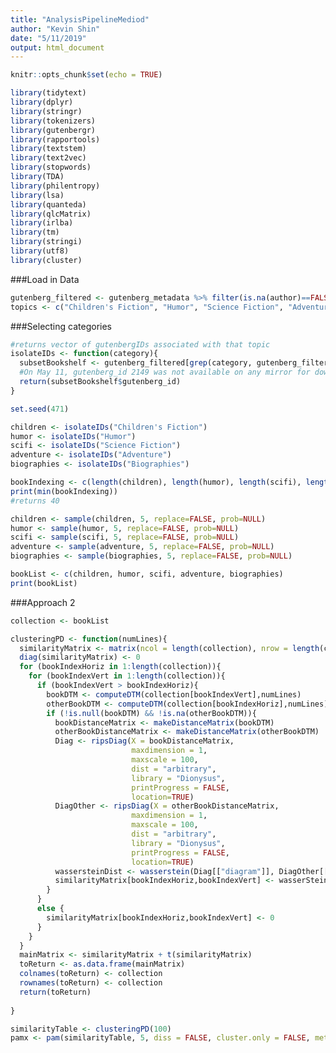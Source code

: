 ```yaml
---
title: "AnalysisPipelineMediod"
author: "Kevin Shin"
date: "5/11/2019"
output: html_document
---
```


```r
knitr::opts_chunk$set(echo = TRUE)
```

```r
library(tidytext)
library(dplyr)
library(stringr)
library(tokenizers)
library(gutenbergr)
library(rapportools)
library(textstem)
library(text2vec)
library(stopwords)
library(TDA)
library(philentropy)
library(lsa)
library(quanteda)
library(qlcMatrix)
library(irlba)
library(tm)
library(stringi)
library(utf8)
library(cluster)
```

###Load in Data
```r
gutenberg_filtered <- gutenberg_metadata %>% filter(is.na(author)==FALSE) %>% filter(is.na(title)==FALSE) %>% filter(has_text == TRUE) %>%  filter(rights == "Public domain in the USA.") %>% filter(language == "en")
topics <- c("Children's Fiction", "Humor", "Science Fiction", "Adventure", "Biographies")
```

###Selecting categories
```r
#returns vector of gutenbergIDs associated with that topic
isolateIDs <- function(category){
  subsetBookshelf <- gutenberg_filtered[grep(category, gutenberg_filtered$gutenberg_bookshelf),]
  #On May 11, gutenberg_id 2149 was not available on any mirror for download on gutenbergr
  return(subsetBookshelf$gutenberg_id)
}
```

```r
set.seed(471)

children <- isolateIDs("Children's Fiction")
humor <- isolateIDs("Humor")
scifi <- isolateIDs("Science Fiction")
adventure <- isolateIDs("Adventure")
biographies <- isolateIDs("Biographies")

bookIndexing <- c(length(children), length(humor), length(scifi), length(adventure), length(biographies))
print(min(bookIndexing))
#returns 40

children <- sample(children, 5, replace=FALSE, prob=NULL)
humor <- sample(humor, 5, replace=FALSE, prob=NULL)
scifi <- sample(scifi, 5, replace=FALSE, prob=NULL)
adventure <- sample(adventure, 5, replace=FALSE, prob=NULL)
biographies <- sample(biographies, 5, replace=FALSE, prob=NULL)

bookList <- c(children, humor, scifi, adventure, biographies)
print(bookList)


```

###Approach 2
```r
collection <- bookList

clusteringPD <- function(numLines){
  similarityMatrix <- matrix(ncol = length(collection), nrow = length(collection))
  diag(similarityMatrix) <- 0
  for (bookIndexHoriz in 1:length(collection)){
    for (bookIndexVert in 1:length(collection)){
      if (bookIndexVert > bookIndexHoriz){
        bookDTM <- computeDTM(collection[bookIndexVert],numLines)
        otherBookDTM <- computeDTM(collection[bookIndexHoriz],numLines)
        if (!is.null(bookDTM) && !is.na(otherBookDTM)){  
          bookDistanceMatrix <- makeDistanceMatrix(bookDTM)
          otherBookDistanceMatrix <- makeDistanceMatrix(otherBookDTM)
          Diag <- ripsDiag(X = bookDistanceMatrix,
                           maxdimension = 1,
                           maxscale = 100,
                           dist = "arbitrary", 
                           library = "Dionysus",
                           printProgress = FALSE, 
                           location=TRUE)
          DiagOther <- ripsDiag(X = otherBookDistanceMatrix,
                           maxdimension = 1,
                           maxscale = 100,
                           dist = "arbitrary", 
                           library = "Dionysus",
                           printProgress = FALSE, 
                           location=TRUE)
          wassersteinDist <- wasserstein(Diag[["diagram"]], DiagOther[["diagram"]], p = 0.5, dimension = 1)
          similarityMatrix[bookIndexHoriz,bookIndexVert] <- wasserSteinDist
        }
      }
      else {
        similarityMatrix[bookIndexHoriz,bookIndexVert] <- 0
      }
    }
  }
  mainMatrix <- similarityMatrix + t(similarityMatrix)
  toReturn <- as.data.frame(mainMatrix)
  colnames(toReturn) <- collection
  rownames(toReturn) <- collection
  return(toReturn)
  
}
```

```r
similarityTable <- clusteringPD(100)
pamx <- pam(similarityTable, 5, diss = FALSE, cluster.only = FALSE, metric = "manhattan")
```

